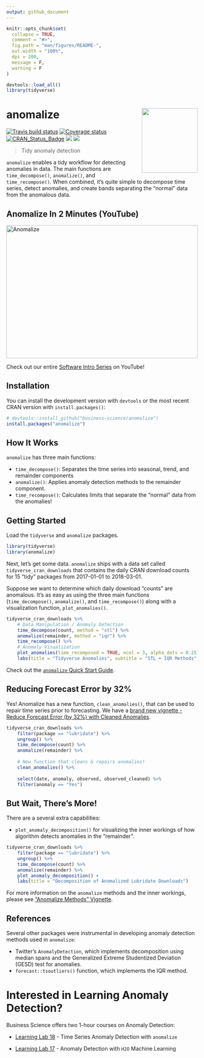 ```yaml
---
output: github_document
---
```


<!-- README.md is generated from README.Rmd. Please edit that file -->

```r
knitr::opts_chunk$set(
  collapse = TRUE,
  comment = "#>",
  fig.path = "man/figures/README-",
  out.width = "100%",
  dpi = 200,
  message = F,
  warning = F
)

devtools::load_all()
library(tidyverse)
```

<!-- # anomalize -->
# anomalize <img src="man/figures/anomalize-logo.png" width="147" height="170" align="right" />

[![Travis build status](https://travis-ci.org/business-science/anomalize.svg?branch=master)](https://travis-ci.org/business-science/anomalize)
[![Coverage status](https://codecov.io/gh/business-science/anomalize/branch/master/graph/badge.svg)](https://codecov.io/github/business-science/anomalize?branch=master)
[![CRAN_Status_Badge](http://www.r-pkg.org/badges/version/anomalize)](https://cran.r-project.org/package=anomalize)
![](http://cranlogs.r-pkg.org/badges/anomalize?color=brightgreen)
![](http://cranlogs.r-pkg.org/badges/grand-total/anomalize?color=brightgreen)


> Tidy anomaly detection

`anomalize` enables a tidy workflow for detecting anomalies in data. The main functions are `time_decompose()`, `anomalize()`, and `time_recompose()`. When combined, it's quite simple to decompose time series, detect anomalies, and create bands separating the "normal" data from the anomalous data.

## Anomalize In 2 Minutes (YouTube)

<a href="https://www.youtube.com/watch?v=Gk_HwjhlQJs" target="_blank"><img src="http://img.youtube.com/vi/Gk_HwjhlQJs/0.jpg"
alt="Anomalize" width="100%" height="350"/></a>

Check out our entire [Software Intro Series](https://www.youtube.com/watch?v=Gk_HwjhlQJs&list=PLo32uKohmrXsYNhpdwr15W143rX6uMAze) on YouTube!

## Installation

You can install the development version with `devtools` or the most recent CRAN version with `install.packages()`:

``` r
# devtools::install_github("business-science/anomalize")
install.packages("anomalize")
```

## How It Works

`anomalize` has three main functions:

- `time_decompose()`: Separates the time series into seasonal, trend, and remainder components
- `anomalize()`: Applies anomaly detection methods to the remainder component.
- `time_recompose()`: Calculates limits that separate the "normal" data from the anomalies!

## Getting Started

Load the `tidyverse` and `anomalize` packages.

```r
library(tidyverse)
library(anomalize)
```


Next, let's get some data.  `anomalize` ships with a data set called `tidyverse_cran_downloads` that contains the daily CRAN download counts for 15 "tidy" packages from 2017-01-01 to 2018-03-01.

Suppose we want to determine which daily download "counts" are anomalous. It's as easy as using the three main functions (`time_decompose()`, `anomalize()`, and `time_recompose()`) along with a visualization function, `plot_anomalies()`.

```r
tidyverse_cran_downloads %>%
    # Data Manipulation / Anomaly Detection
    time_decompose(count, method = "stl") %>%
    anomalize(remainder, method = "iqr") %>%
    time_recompose() %>%
    # Anomaly Visualization
    plot_anomalies(time_recomposed = TRUE, ncol = 3, alpha_dots = 0.25) +
    labs(title = "Tidyverse Anomalies", subtitle = "STL + IQR Methods") 
```

Check out the [`anomalize` Quick Start Guide](https://business-science.github.io/anomalize/articles/anomalize_quick_start_guide.html). 

## Reducing Forecast Error by 32%

Yes! Anomalize has a new function, `clean_anomalies()`, that can be used to repair time series prior to forecasting. We have a [brand new vignette - Reduce Forecast Error (by 32%) with Cleaned Anomalies](https://business-science.github.io/anomalize/articles/forecasting_with_cleaned_anomalies.html).
```r
tidyverse_cran_downloads %>%
    filter(package == "lubridate") %>%
    ungroup() %>%
    time_decompose(count) %>%
    anomalize(remainder) %>%
  
    # New function that cleans & repairs anomalies!
    clean_anomalies() %>%
  
    select(date, anomaly, observed, observed_cleaned) %>%
    filter(anomaly == "Yes")
```


## But Wait, There's More!

There are a several extra capabilities:

- `plot_anomaly_decomposition()` for visualizing the inner workings of how algorithm detects anomalies in the "remainder". 

```r
tidyverse_cran_downloads %>%
    filter(package == "lubridate") %>%
    ungroup() %>%
    time_decompose(count) %>%
    anomalize(remainder) %>%
    plot_anomaly_decomposition() +
    labs(title = "Decomposition of Anomalized Lubridate Downloads")
```

For more information on the `anomalize` methods and the inner workings, please see ["Anomalize Methods" Vignette](https://business-science.github.io/anomalize/articles/anomalize_methods.html). 

## References

Several other packages were instrumental in developing anomaly detection methods used in `anomalize`:

- Twitter's `AnomalyDetection`, which implements decomposition using median spans and the Generalized Extreme Studentized Deviation (GESD) test for anomalies.
- `forecast::tsoutliers()` function, which implements the IQR method. 

# Interested in Learning Anomaly Detection?

Business Science offers two 1-hour courses on Anomaly Detection:

- [Learning Lab 18](https://university.business-science.io/p/learning-labs-pro) - Time Series Anomaly Detection with `anomalize`

- [Learning Lab 17](https://university.business-science.io/p/learning-labs-pro) - Anomaly Detection with `H2O` Machine Learning
